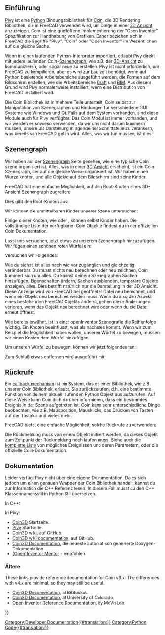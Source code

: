<languages/>

{{Docnav/de
|[[Scenegraph/de|Szenengraph]]
|[[PySide/de|PySide]]
}}

{{TOCright}}

<span id="Introduction"></span>
==Einführung==

[[Pivy/de|Pivy]] ist eine [[Python/de|Python]] Bindungsbibliothek für [https://github.com/coin3d Coin], die 3D Rendering Bibliothek, die in FreeCAD verwendet wird, um Dinge in einer [[3D_view/de|3D Ansicht]] anzuzeigen. Coin ist eine  quelloffene Implementierung der "Open Inventor" Spezifikation zur Handhabung von Grafiken. Daher beziehen sich in FreeCAD die Begriffe "Pivy", "Coin" oder "Open Inventor" im Wesentlichen auf die gleiche Sache.

Wenn in einen laufenden Python-Interpreter importiert, erlaubt Pivy direkt mit jedem laufenden Coin-[[Scenegraph/de|Szenengraph]], wie z.B. der [[3D_view/de|3D-Ansicht]] zu kommunizieren, oder sogar neue zu erstellen. Pivy ist nicht erforderlich, um FreeCAD zu kompilieren, aber es wird zur Laufzeit benötigt, wenn auf Python basierende Arbeitsbereiche ausgeführt werden, die Formen auf dem Bildschirm erstellen, wie die Arbeitsbereiche [[Draft_Workbench/de|Draft]] und [[BIM_Workbench/de|BIM]]. Aus diesem Grund wird Pivy normalerweise installiert, wenn eine Distribution von FreeCAD installiert wird.

Die Coin Bibliothek ist in mehrere Teile unterteilt, Coin selbst zur Manipulation von Szenegraphen und Bindungen für verschiedene GUI Systeme wie Windows und Qt. Falls auf dem System vorhanden, sind diese Module auch für Pivy verfügbar. Das Coin Modul ist immer vorhanden, und wir werden es sowieso verwenden, da wir uns nicht darum kümmern müssen, unsere 3D Darstellung in irgendeiner Schnittstelle zu verankern, was bereits von FreeCAD getan wird. Alles, was wir tun müssen, ist dies:

{{Code|code=
from pivy import coin
}}

<span id="Scenegraph"></span>
==Szenengraph==

Wir haben auf der [[Scenegraph/de|Szenengraph]] Seite gesehen, wie eine typische Coin szene organisiert ist. Alles, was in einer [[3D_view/de|3D Ansicht]] erscheint, ist ein Coin Szenegraph, der auf die gleiche Weise organisiert ist. Wir haben einen Wurzelknoten, und alle Objekte auf dem Bildschirm sind seine Kinder.

FreeCAD hat eine einfache Möglichkeit, auf den Root-Knoten eines 3D-Ansicht Szenengraph zugreifen:

{{Code|code=
sg = FreeCADGui.ActiveDocument.ActiveView.getSceneGraph()
print(sg)
}}

Dies gibt den Root-Knoten aus:

{{Code|code=
<pivy.coin.SoSelection; proxy of <Swig Object of type 'SoSelection *' at 0x360cb60> >
}}

Wir können die unmittelbaren Kinder unserer Szene untersuchen:

{{Code|code=
for node in sg.getChildren():
    print(node)
}}

Einige dieser Knoten, wie {{incode|SoSeparator}} oder {{incode|SoGroup}}, können selbst Kinder haben. Die vollständige Liste der verfügbaren Coin Objekte findest du in der offiziellen Coin Dokumentation.

Lasst uns versuchen, jetzt etwas zu unserem Szenengraph hinzuzufügen. Wir fügen einen schönen roten Würfel ein:

{{Code|code=
col = coin.SoBaseColor()
col.rgb = (1, 0, 0)
cub = coin.SoCube()
myCustomNode = coin.SoSeparator()
myCustomNode.addChild(col)
myCustomNode.addChild(cub)
sg.addChild(myCustomNode)
}}

Versuchen wir Folgendes:

{{Code|code=
col.rgb = (1, 1, 0)
}}

Wie du siehst, ist alles nach wie vor zugänglich und gleichzeitig veränderbar. Du musst nichts neu berechnen oder neu zeichnen, Coin kümmert sich um alles. Du  kannst deinem Szenegraphen Sachen hinzufügen, Eigenschaften ändern, Sachen ausblenden, temporäre Objekte anzeigen, alles. Dies betrifft natürlich nur die Darstellung in der 3D Ansicht. Diese Anzeige wird von FreeCAD bei geöffneter Datei neu berechnet, und wenn ein Objekt neu berechnet werden muss. Wenn du also den Aspekt eines bestehenden FreeCAD Objekts änderst, gehen diese Änderungen verloren, wenn das Objekt neu berechnet wird oder wenn du die Datei erneut öffnest.

Wie bereits erwähnt, ist in einer openInventor Szenografie die Reihenfolge wichtig. Ein Knoten beeinflusst, was als nächstes kommt. Wenn wir zum Beispiel die Möglichkeit haben wollen, unseren Würfel zu bewegen, müssen wir einen {{incode|SoTranslation}} Knoten {{Emphasis|before}} dem Würfel hinzufügen

{{Code|code=
col = coin.SoBaseColor()
col.rgb = (1, 0, 0)
trans = coin.SoTranslation()
trans.translation.setValue([0, 0, 0])
cub = coin.SoCube()
myCustomNode = coin.SoSeparator()
myCustomNode.addChild(col)
myCustomNode.addChild(trans)
myCustomNode.addChild(cub)
sg.addChild(myCustomNode)
}}

Um unseren Würfel zu bewegen, können wir jetzt folgendes tun:

{{Code|code=
trans.translation.setValue([2, 0, 0])
}}

Zum Schluß etwas entfernen wird ausgeführt mit:

{{Code|code=
sg.removeChild(myCustomNode)
}}
{{Top}}
<span id="Callbacks"></span>
==Rückrufe==

<div class="mw-translate-fuzzy">
Ein [http://en.wikipedia.org/wiki/Callback_%28computer_science%29 callback mechanism] ist ein System, das es einer Bibliothek, wie z.B. unserer Coin Bibliothek, erlaubt, Sie zurückzurufen, d.h. eine bestimmte Funktion von deinem aktuell laufenden Python Objekt aus aufzurufen. Auf diese Weise kann Coin dich darüber informieren, dass ein bestimmtes Ereignis in der Szene aufgetreten ist. Coin kann sehr unterschiedliche Dinge beobachten, wie z.B. Mausposition, Mausklicks, das Drücken von Tasten auf der Tastatur und vieles mehr.
</div>

FreeCAD bietet eine einfache Möglichkeit, solche Rückrufe zu verwenden:

{{Code|code=
from pivy import coin

class ButtonTest:
    def __init__(self):
        self.view = FreeCADGui.ActiveDocument.ActiveView
        self.callback = self.view.addEventCallbackPivy(coin.SoMouseButtonEvent.getClassTypeId(), self.getMouseClick) 

    def getMouseClick(self, event_cb):
        event = event_cb.getEvent()
        if event.getState() == coin.SoMouseButtonEvent.DOWN:
            print("Alert!!! A mouse button has been improperly clicked!!!")
            self.view.removeEventCallbackPivy(coin.SoMouseButtonEvent.getClassTypeId(), self.callback)

ButtonTest()
}}

Die Rückmeldung muss von einem Objekt initiiert werden, da dieses Objekt zum Zeitpunkt der Rückmeldung noch laufen muss.
Siehe auch die [[Code_snippets#Observe_mouse_events_in_the_3D_viewer_via_Python|komplette Liste]] von möglichen Ereignissen und deren Parametern, oder die offizielle Coin-Dokumentation.
{{Top}}
<span id="Documentation"></span>
==Dokumentation== 

Leider verfügt Pivy nicht über eine eigene Dokumentation. Da es sich jedoch um einen genauen Wrapper der Coin Bibliothek handelt, kannst du zur Information die C++ Referenz lesen. In diesem Fall musst du den C++ Klassennamensstil in Python Stil übersetzen.

In C++:

{{Code|code=
SoFile::getClassTypeId()
}}

In Pivy:

{{Code|code=
SoFile.getClassId()
}}

* [https://github.com/coin3d Coin3D] Startseite.
* [https://github.com/coin3d/pivy Pivy] Startseite.
* [https://github.com/coin3d/coin/wiki Coin3D wiki], auf GitHub.
*[https://github.com/coin3d/coin/wiki/Documentation Coin3D wiki documentation], auf GitHub.
* [https://coin3d.github.io/Coin/html/ Coin3D Documentation], die neueste automatisch generierte Doxygen-Dokumentation.
* [https://webdocs.cs.ualberta.ca/~graphics/books/mentor.pdf (Open)Inventor Mentor] - empfohlen.

<span id="Older"></span>
===Ältere===

<div lang="en" dir="ltr" class="mw-content-ltr">
These links provide reference documentation for Coin v3.x. The differences with v4.x are minimal, so they may still be useful.
</div>

<div lang="en" dir="ltr" class="mw-content-ltr">
* [https://coin3d.bitbucket.io/Coin/index.html Coin3D Documentation], at BitBucket.
* [https://grey.colorado.edu/coin3d/index.html Coin3D Documentation], at University of Colorado.
* [https://mevislabdownloads.mevis.de/docs/current/MeVis/ThirdParty/Documentation/Publish/OpenInventorReference/index.html Open Inventor Reference Documentation], by MeVisLab.
</div>
{{Top}}

{{Docnav/de
|[[Scenegraph/de|Szenengraph]]
|[[PySide/de|PySide]]
}}

{{Powerdocnavi{{#translation:}}}}
[[Category:Developer Documentation{{#translation:}}]]
[[Category:Python Code{{#translation:}}]]